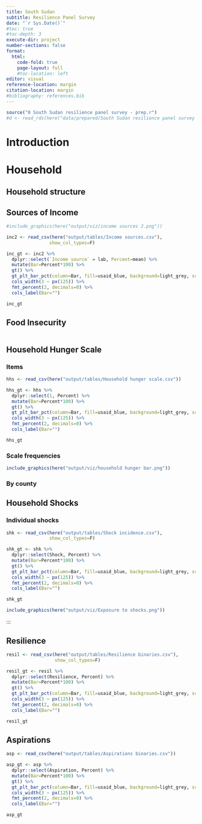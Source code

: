 ```yaml
---
title: South Sudan
subtitle: Resilience Panel Survey
date: "`r Sys.Date()`"
#toc: true
#toc-depth: 3
execute-dir: project
number-sections: false
format:
  html:
    code-fold: true
    page-layout: full
    #toc-location: left
editor: visual
reference-location: margin
citation-location: margin
#bibliography: references.bib
---
```


```r
source("0 South Sudan resilience panel survey - prep.r")
#d <- read_rds(here("data/prepared/South Sudan resilience panel survey - prepared.rds"))
```

# Introduction

# Household

## Household structure

::: panel-tabset
:::

## Sources of Income

::: panel-tabset
:::

```r
#include_graphics(here("output/viz/income sources 2.png"))
```

```r

inc2 <- read_csv(here("output/tables/Income sources.csv"),
                show_col_types=F)

inc_gt <- inc2 %>%
  dplyr::select(`Income source` = lab, Percent=mean) %>%
  mutate(Bar=Percent*100) %>%
  gt() %>%
  gt_plt_bar_pct(column=Bar, fill=usaid_blue, background=light_grey, scaled=T) %>%
  cols_width(3 ~ px(125)) %>%
  fmt_percent(2, decimals=0) %>%
  cols_label(Bar="")

inc_gt

```

## Food Insecurity

```r


```

## Household Hunger Scale

::: panel-tabset
### Items

```r

hhs <- read_csv(here("output/tables/Household hunger scale.csv"))

hhs_gt <- hhs %>%
  dplyr::select(1, Percent) %>%
  mutate(Bar=Percent*100) %>%
  gt() %>%
  gt_plt_bar_pct(column=Bar, fill=usaid_blue, background=light_grey, scaled=T) %>%
  cols_width(3 ~ px(125)) %>%
  fmt_percent(2, decimals=0) %>%
  cols_label(Bar="")

hhs_gt

```
:::

::: panel-tabset

### Scale frequencies

```r
include_graphics(here("output/viz/household hunger bar.png"))

```

### By county
:::

## Household Shocks

### Individual shocks

```r

shk <- read_csv(here("output/tables/Shock incidence.csv"),
                show_col_types=F)

shk_gt <- shk %>%
  dplyr::select(Shock, Percent) %>%
  mutate(Bar=Percent*100) %>%
  gt() %>%
  gt_plt_bar_pct(column=Bar, fill=usaid_blue, background=light_grey, scaled=T) %>%
  cols_width(3 ~ px(125)) %>%
  fmt_percent(2, decimals=0) %>%
  cols_label(Bar="")

shk_gt
```

```r
include_graphics(here("output/viz/Exposure to shocks.png"))
```

:::

## Resilience

```r

resil <- read_csv(here("output/tables/Resilience binaries.csv"),
                  show_col_types=F)

resil_gt <- resil %>%
  dplyr::select(Resilience, Percent) %>%
  mutate(Bar=Percent*100) %>%
  gt() %>%
  gt_plt_bar_pct(column=Bar, fill=usaid_blue, background=light_grey, scaled=T) %>%
  cols_width(3 ~ px(125)) %>%
  fmt_percent(2, decimals=0) %>%
  cols_label(Bar="")

resil_gt

```

## 

## Aspirations

```r

asp <- read_csv(here("output/tables/Aspirations binaries.csv"))

asp_gt <- asp %>%
  dplyr::select(Aspiration, Percent) %>%
  mutate(Bar=Percent*100) %>%
  gt() %>%
  gt_plt_bar_pct(column=Bar, fill=usaid_blue, background=light_grey, scaled=T) %>%
  cols_width(3 ~ px(125)) %>%
  fmt_percent(2, decimals=0) %>%
  cols_label(Bar="")

asp_gt


```
